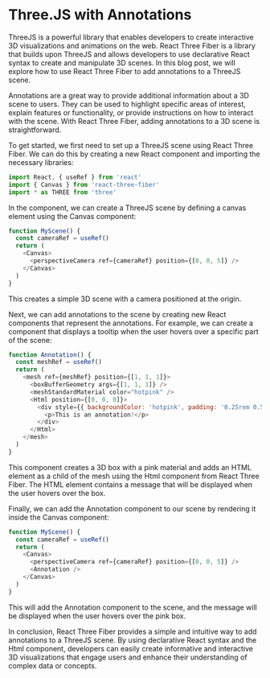 # Three.JS with Annotations

ThreeJS is a powerful library that enables developers to create interactive 3D
visualizations and animations on the web. React Three Fiber is a library that
builds upon ThreeJS and allows developers to use declarative React syntax to
create and manipulate 3D scenes. In this blog post, we will explore how to use
React Three Fiber to add annotations to a ThreeJS scene.

Annotations are a great way to provide additional information about a 3D scene
to users. They can be used to highlight specific areas of interest, explain
features or functionality, or provide instructions on how to interact with the
scene. With React Three Fiber, adding annotations to a 3D scene is
straightforward.

To get started, we first need to set up a ThreeJS scene using React Three Fiber.
We can do this by creating a new React component and importing the necessary
libraries:

```js
import React, { useRef } from 'react'
import { Canvas } from 'react-three-fiber'
import * as THREE from 'three'
```

In the component, we can create a ThreeJS scene by defining a canvas element
using the Canvas component:

```js
function MyScene() {
  const cameraRef = useRef()
  return (
    <Canvas>
      <perspectiveCamera ref={cameraRef} position={[0, 0, 5]} />
    </Canvas>
  )
}

```

This creates a simple 3D scene with a camera positioned at the origin.

Next, we can add annotations to the scene by creating new React components that
represent the annotations. For example, we can create a component that displays
a tooltip when the user hovers over a specific part of the scene:

```js
function Annotation() {
  const meshRef = useRef()
  return (
    <mesh ref={meshRef} position={[1, 1, 1]}>
      <boxBufferGeometry args={[1, 1, 1]} />
      <meshStandardMaterial color="hotpink" />
      <Html position={[0, 0, 0]}>
        <div style={{ backgroundColor: 'hotpink', padding: '0.25rem 0.5rem' }}>
          <p>This is an annotation!</p>
        </div>
      </Html>
    </mesh>
  )
}

```

This component creates a 3D box with a pink material and adds an HTML element as
a child of the mesh using the Html component from React Three Fiber. The HTML
element contains a message that will be displayed when the user hovers over the
box.

Finally, we can add the Annotation component to our scene by rendering it inside
the Canvas component:

```js
function MyScene() {
  const cameraRef = useRef()
  return (
    <Canvas>
      <perspectiveCamera ref={cameraRef} position={[0, 0, 5]} />
      <Annotation />
    </Canvas>
  )
}
```

This will add the Annotation component to the scene, and the message will be
displayed when the user hovers over the pink box.

In conclusion, React Three Fiber provides a simple and intuitive way to add
annotations to a ThreeJS scene. By using declarative React syntax and the Html
component, developers can easily create informative and interactive 3D
visualizations that engage users and enhance their understanding of complex data
or concepts.
